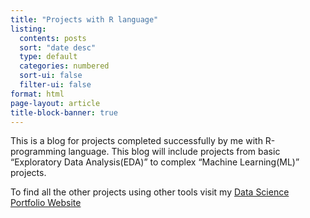 ```yaml
---
title: "Projects with R language"
listing:
  contents: posts
  sort: "date desc"
  type: default
  categories: numbered
  sort-ui: false
  filter-ui: false
format: html
page-layout: article
title-block-banner: true
---
```


This is a blog for projects completed successfully by me with R-programming language. This blog will include projects from basic "Exploratory Data Analysis(EDA)" to complex "Machine Learning(ML)" projects.

<div>
To find all the other projects using other tools visit my [Data Science Portfolio Website](https://ajay333a.quarto.pub/ajay-shankar-a/)
</div>
